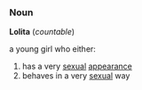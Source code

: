 ===Noun===
'''Lolita''' (''countable'')

a young girl who either:
# has a very [[sexual]] [[appearance]]
# behaves in a very [[sexual]] way